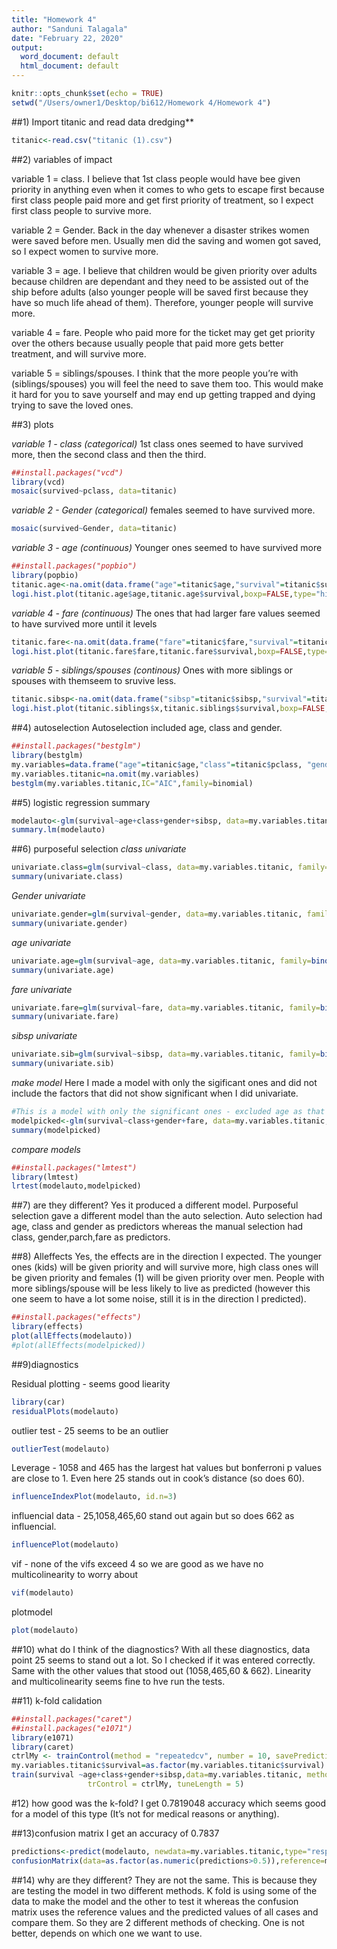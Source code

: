 ```yaml
---
title: "Homework 4"
author: "Sanduni Talagala"
date: "February 22, 2020"
output:
  word_document: default
  html_document: default
---
```


```r
knitr::opts_chunk$set(echo = TRUE)
setwd("/Users/owner1/Desktop/bi612/Homework 4/Homework 4")
```

##1) Import titanic and read data dredging**
```r
titanic<-read.csv("titanic (1).csv")
```

##2) variables of impact

variable 1 = class. I believe that 1st class people would have bee given priority in anything even when it comes to who gets to escape first because first class people paid more and get first priority of treatment, so I expect first class people to survive more. 

variable 2 = Gender. Back in the day whenever a disaster strikes women were saved before men. Usually men did the saving and women got saved, so I expect women to survive more. 

variable 3 = age. I believe that children would be given priority over adults because children are dependant and they need to be assisted out of the ship before adults (also younger people will be saved first because they have so much life ahead of them). Therefore, younger people will survive more.  

variable 4 = fare. People who paid more for the ticket may get get priority over the others because usually people that paid more gets better treatment, and will survive more. 

variable 5 = siblings/spouses. I think that the more people you're with (siblings/spouses) you will feel the need to save them too. This would make it hard for you to save yourself and may end up getting trapped and dying trying to save the loved ones. 

##3) plots

*variable 1 - class (categorical)*
1st class ones seemed to have survived more, then the second class and then the third.
```r
##install.packages("vcd")
library(vcd)
mosaic(survived~pclass, data=titanic)
```

*variable 2 - Gender (categorical)*
females seemed to have survived more.
```r
mosaic(survived~Gender, data=titanic)
```

*variable 3 - age (continuous)*
Younger ones seemed to have survived more
```r
##install.packages("popbio")
library(popbio)
titanic.age<-na.omit(data.frame("age"=titanic$age,"survival"=titanic$survived))
logi.hist.plot(titanic.age$age,titanic.age$survival,boxp=FALSE,type="hist",col="gray", xlabel="Age")
```

*variable 4 - fare (continuous)*
The ones that had larger fare values seemed to have survived more until it levels
```r
titanic.fare<-na.omit(data.frame("fare"=titanic$fare,"survival"=titanic$survived))
logi.hist.plot(titanic.fare$fare,titanic.fare$survival,boxp=FALSE,type="hist",col="gray", xlabel="Fare")
```

*variable 5 - siblings/spouses (continous)*
Ones with more siblings or spouses with themseem to sruvive less.
```r
titanic.sibsp<-na.omit(data.frame("sibsp"=titanic$sibsp,"survival"=titanic$survived))
logi.hist.plot(titanic.siblings$x,titanic.siblings$survival,boxp=FALSE,type="hist",col="gray", xlabel="siblings")
```


##4) autoselection
Autoselection included age, class and gender.
```r
##install.packages("bestglm")
library(bestglm)
my.variables=data.frame("age"=titanic$age,"class"=titanic$pclass, "gender"=titanic$Gender, "fare"=titanic$fare, "sibsp"=titanic$sibsp, "survival" =titanic$survived)
my.variables.titanic=na.omit(my.variables)
bestglm(my.variables.titanic,IC="AIC",family=binomial)
```

##5) logistic regression summary
```r
modelauto<-glm(survival~age+class+gender+sibsp, data=my.variables.titanic)
summary.lm(modelauto)
```

##6) purposeful selection
*class univariate*
```r
univariate.class=glm(survival~class, data=my.variables.titanic, family=binomial(link="logit"))
summary(univariate.class)
```

*Gender univariate*
```r
univariate.gender=glm(survival~gender, data=my.variables.titanic, family=binomial(link="logit"))
summary(univariate.gender)
```

*age univariate*
```r
univariate.age=glm(survival~age, data=my.variables.titanic, family=binomial(link="logit"))
summary(univariate.age)
```

*fare univariate*
```r
univariate.fare=glm(survival~fare, data=my.variables.titanic, family=binomial(link="logit"))
summary(univariate.fare)
```

*sibsp univariate*
```r
univariate.sib=glm(survival~sibsp, data=my.variables.titanic, family=binomial(link="logit"))
summary(univariate.sib)
```

*make model*
Here I made a model with only the sigificant ones and did not include the factors that did not show significant when I did univariate. 
```r
#This is a model with only the significant ones - excluded age as that was not significant
modelpicked<-glm(survival~class+gender+fare, data=my.variables.titanic, family=binomial(link="logit"))
summary(modelpicked)
```

*compare models*
```r
##install.packages("lmtest")
library(lmtest)
lrtest(modelauto,modelpicked)
```

##7) are they different?
Yes it produced a different model. Purposeful selection gave a different model than the auto selection. Auto selection had age, class and gender as predictors whereas the manual selection had class, gender,parch,fare as predictors.

##8) Alleffects 
Yes, the effects are in the direction I expected. The younger ones (kids) will be given priority and will survive more, high class ones will be given priority and females (1) will be given priority over men. People with more siblings/spouse will be less likely to live as predicted (however this one seem to have a lot some noise, still it is in the direction I predicted).
```r
##install.packages("effects")
library(effects)
plot(allEffects(modelauto))
#plot(allEffects(modelpicked))
```

##9)diagnostics

Residual plotting - seems good liearity 
```r
library(car)
residualPlots(modelauto)
```

outlier test - 25 seems to be an outlier 
```r
outlierTest(modelauto)
```

Leverage - 1058 and 465 has the largest hat values but bonferroni p values are close to 1. Even here 25 stands out in cook's distance (so does 60).
```r
influenceIndexPlot(modelauto, id.n=3)
```

influencial data - 25,1058,465,60 stand out again but so does 662 as influencial.
```r
influencePlot(modelauto)
```

vif - none of the vifs exceed 4 so we are good as we have no multicolinearity to worry about
```r
vif(modelauto)
```

plotmodel
```r
plot(modelauto)
```

##10) what do I think of the diagnostics?
With all these diagnostics, data point 25 seems to stand out a lot. So I checked if it was entered correctly. Same with the other values that stood out (1058,465,60 & 662). Linearity and multicolinearity seems fine to hve run the tests. 

##11) k-fold calidation 
```r
##install.packages("caret")
##install.packages("e1071")
library(e1071)
library(caret)
ctrlMy <- trainControl(method = "repeatedcv", number = 10, savePredictions = TRUE)
my.variables.titanic$survival=as.factor(my.variables.titanic$survival)
train(survival ~age+class+gender+sibsp,data=my.variables.titanic, method="glm", family=binomial(link='logit'),
                 trControl = ctrlMy, tuneLength = 5)


```
#12) how good was the k-fold?
I get 0.7819048 accuracy which seems good for a model of this type (It's not for medical reasons or anything).

##13)confusion matrix
I get an accuracy of 0.7837
```r
predictions<-predict(modelauto, newdata=my.variables.titanic,type="response")
confusionMatrix(data=as.factor(as.numeric(predictions>0.5)),reference=my.variables.titanic$survival)
```


##14) why are they different?
They are not the same. This is because they are testing the model in two different methods. K fold is using some of the data to make the model and the other to test it whereas the confusion matrix uses the reference values and the predicted values of all cases and compare them. So they are 2 different methods of checking. One is not better, depends on which one we want to use. 
